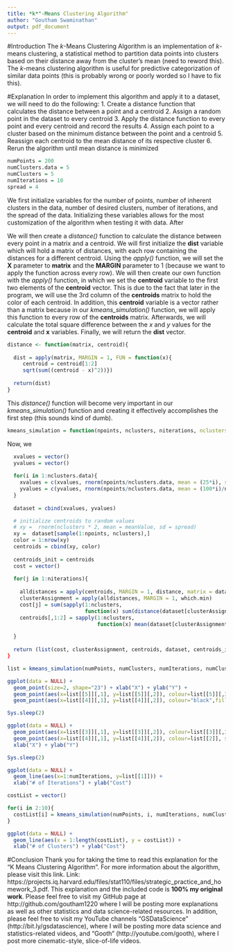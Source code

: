 ```yaml
---
title: *k*"-Means Clustering Algorithm"
author: "Goutham Swaminathan"
output: pdf_document
---
```


#Introduction
 The *k*-Means Clustering Algorithm is an implementation of *k*-means clustering, a statistical method to partition data points into clusters based on their distance away from the cluster's mean (need to reword this). The *k*-means clustering algorithm is useful for predictive categorization of similar data points (this is probably wrong or poorly worded so I have to fix this).

#Explanation
 In order to implement this algorithm and apply it to a dataset, we will need to do the following:
  1.  Create a distance function that calculates the distance between a point and a centroid
  2.  Assign a random point in the dataset to every centroid
  3.  Apply the distance function to every point and every centroid and record the results
  4.  Assign each point to a cluster based on the minimum distance between the point and a centroid
  5.  Reassign each centroid to the mean distance of its respective cluster
  6.  Rerun the algorithm until mean distance is minimized 
 
```r
numPoints = 200
numClusters.data = 5
numClusters = 5
numIterations = 10
spread = 4
```

We first initialize variables for the number of points, number of inherent clusters in the data, number of desired clusters, number of iterations, and the spread of the data. Initializing these variables allows for the most customization of the algorithm when testing it with data. After

We will then create a *distance()* function to calculate the distance between every point in a matrix and a centroid. We will first initialize the **dist** variable which will hold a matrix of distances, with each row containing the distances for a different centroid. Using the *apply()* function, we will set the **X** parameter to **matrix** and the **MARGIN** parameter to 1 (because we want to apply the function across every row). We will then create our own function with the *apply()* function, in which we set the **centroid** variable to the first two elements of the **centroid** vector. This is due to the fact that later in the program, we will use the 3rd column of the **centroids** matrix to hold the color of each centroid. In addition, this **centroid** variable is a vector rather than a matrix because in our *kmeans_simulation()* function, we will apply this function to every row of the **centroids** matrix. Afterwards, we will calculate the total square difference between the *x* and *y* values for the **centroid** and **x** variables. Finally, we will return the **dist** vector.

```r
distance <- function(matrix, centroid){
  
  dist = apply(matrix, MARGIN = 1, FUN = function(x){
     centroid = centroid[1:2]
     sqrt(sum((centroid - x)^2))})
  
  return(dist)
}
```

This *distance()* function will become very important in our *kmeans_simulation()* function and creating it effectively accomplishes the first step (this sounds kind of dumb).

```r
kmeans_simulation = function(npoints, nclusters, niterations, nclusters.data = 4, spread = 5){
```

Now, we 

```r
  xvalues = vector()
  yvalues = vector()
  
  for(i in 1:nclusters.data){
    xvalues = c(xvalues, rnorm(npoints/nclusters.data, mean = (25*i), sd = spread))
    yvalues = c(yvalues, rnorm(npoints/nclusters.data, mean = (100*i)/nclusters.data, sd = spread))
  }
  
  dataset = cbind(xvalues, yvalues)

  # initialize centroids to random values
  # xy =  rnorm(nclusters * 2, mean = meanValue, sd = spread)
  xy =  dataset[sample(1:npoints, nclusters),]
  color = 1:nrow(xy)
  centroids = cbind(xy, color)
  
  centroids_init = centroids
  cost = vector()
  
  for(j in 1:niterations){
    
    alldistances = apply(centroids, MARGIN = 1, distance, matrix = dataset)
    clusterAssignment = apply(alldistances, MARGIN = 1, which.min)
    cost[j] = sum(sapply(1:nclusters, 
                         function(x) sum(distance(dataset[clusterAssignment == x,], centroids[x,]))))
    centroids[,1:2] = sapply(1:nclusters, 
                             function(x) mean(dataset[clusterAssignment == x,1:2]))

  }
  
  return (list(cost, clusterAssignment, centroids, dataset, centroids_init))
}
```
```r
list = kmeans_simulation(numPoints, numClusters, numIterations, numClusters.data, spread)

ggplot(data = NULL) +
  geom_point(size=2, shape="23") + xlab("X") + ylab("Y") +
  geom_point(aes(x=list[[5]][,1], y=list[[5]][,2]), colour=list[[5]][,3], size=5) +
  geom_point(aes(x=list[[4]][,1], y=list[[4]][,2]), colour="black",fill = "white", pch=21, size=2)

Sys.sleep(2)

ggplot(data = NULL) +
  geom_point(aes(x=list[[3]][,1], y=list[[3]][,2]), colour=list[[3]][,3], size=5) +
  geom_point(aes(x=list[[4]][,1], y=list[[4]][,2]), colour=list[[2]], size=2) +
  xlab("X") + ylab("Y")

Sys.sleep(2)

ggplot(data = NULL) +
  geom_line(aes(x=1:numIterations, y=list[[1]])) +
  xlab("# of Iterations") + ylab("Cost")

costList = vector()

for(i in 2:10){
  costList[i] = kmeans_simulation(numPoints, i, numIterations, numClusters.data, spread)[[1]][numIterations]
}

ggplot(data = NULL) +
  geom_line(aes(x = 1:length(costList), y = costList)) +
  xlab("# of Clusters") + ylab("Cost")

```



#Conclusion
Thank you for taking the time to read this explanation for the "K Means Clustering Algorithm". For more information about the algorithm, please visit this link. Link: https://projects.iq.harvard.edu/files/stat110/files/strategic_practice_and_homework_3.pdf.  This explanation and the included code is **100% my original work**. Please feel free to visit my GitHub page at http://github.com/goutham1220 where I will be posting more explanations as well as other statistics and data science-related resources. In addition, please feel free to visit my YouTube channels "GSDataScience" (http://bit.ly/gsdatascience), where I will be posting more data science and statistics-related videos, and "Gooth" (http://youtube.com/gooth), where I post more cinematic-style, slice-of-life videos.    

